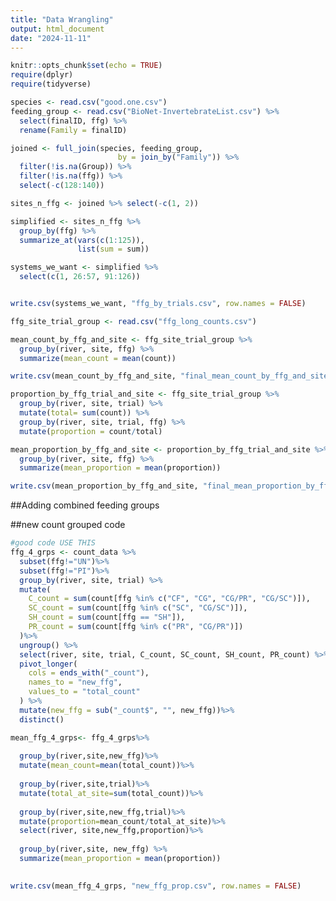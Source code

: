 ```yaml
---
title: "Data Wrangling"
output: html_document
date: "2024-11-11"
---
```


```r
knitr::opts_chunk$set(echo = TRUE)
require(dplyr)
require(tidyverse)
```

```r
species <- read.csv("good.one.csv")
feeding_group <- read.csv("BioNet-InvertebrateList.csv") %>%
  select(finalID, ffg) %>%
  rename(Family = finalID)
```

```r
joined <- full_join(species, feeding_group, 
                        by = join_by("Family")) %>%
  filter(!is.na(Group)) %>%
  filter(!is.na(ffg)) %>%
  select(-c(128:140))
```

```r
sites_n_ffg <- joined %>% select(-c(1, 2))
```

```r
simplified <- sites_n_ffg %>%
  group_by(ffg) %>%
  summarize_at(vars(c(1:125)), 
               list(sum = sum))
```

```r
systems_we_want <- simplified %>%
  select(c(1, 26:57, 91:126))


write.csv(systems_we_want, "ffg_by_trials.csv", row.names = FALSE)
```

```r
ffg_site_trial_group <- read.csv("ffg_long_counts.csv")

mean_count_by_ffg_and_site <- ffg_site_trial_group %>%
  group_by(river, site, ffg) %>%
  summarize(mean_count = mean(count))

write.csv(mean_count_by_ffg_and_site, "final_mean_count_by_ffg_and_site.csv", row.names = FALSE)
```

```r
proportion_by_ffg_trial_and_site <- ffg_site_trial_group %>%
  group_by(river, site, trial) %>%
  mutate(total= sum(count)) %>%
  group_by(river, site, trial, ffg) %>%
  mutate(proportion = count/total)
```

```r
mean_proportion_by_ffg_and_site <- proportion_by_ffg_trial_and_site %>%
  group_by(river, site, ffg) %>%
  summarize(mean_proportion = mean(proportion)) 

write.csv(mean_proportion_by_ffg_and_site, "final_mean_proportion_by_ffg_and_site.csv", row.names = FALSE)
```

##Adding combined feeding groups

##new count grouped code
```r
#good code USE THIS
ffg_4_grps <- count_data %>%
  subset(ffg!="UN")%>%
  subset(ffg!="PI")%>%
  group_by(river, site, trial) %>%
  mutate(
    C_count = sum(count[ffg %in% c("CF", "CG", "CG/PR", "CG/SC")]),
    SC_count = sum(count[ffg %in% c("SC", "CG/SC")]),
    SH_count = sum(count[ffg == "SH"]),
    PR_count = sum(count[ffg %in% c("PR", "CG/PR")])
  )%>%
  ungroup() %>%
  select(river, site, trial, C_count, SC_count, SH_count, PR_count) %>%
  pivot_longer(
    cols = ends_with("_count"),
    names_to = "new_ffg",
    values_to = "total_count"
  ) %>%
  mutate(new_ffg = sub("_count$", "", new_ffg))%>%
  distinct()
```

```r
mean_ffg_4_grps<- ffg_4_grps%>%
  
  group_by(river,site,new_ffg)%>%
  mutate(mean_count=mean(total_count))%>%
  
  group_by(river,site,trial)%>%
  mutate(total_at_site=sum(total_count))%>%
  
  group_by(river,site,new_ffg,trial)%>%
  mutate(proportion=mean_count/total_at_site)%>%
  select(river, site,new_ffg,proportion)%>%
  
  group_by(river,site, new_ffg) %>%
  summarize(mean_proportion = mean(proportion)) 
           
```

```r
write.csv(mean_ffg_4_grps, "new_ffg_prop.csv", row.names = FALSE)
```
